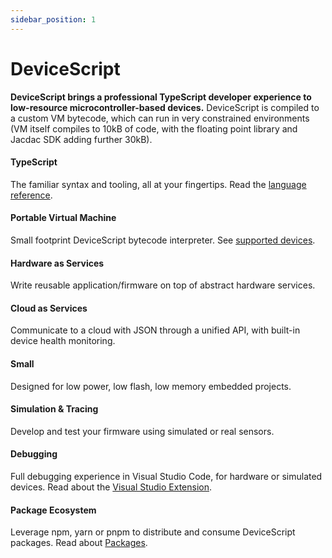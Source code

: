 ```yaml
---
sidebar_position: 1
---
```


# DeviceScript

**DeviceScript brings a professional TypeScript developer experience to low-resource microcontroller-based devices.**
DeviceScript is compiled to a custom VM bytecode, which can run in very constrained
environments (VM itself compiles to 10kB of code, with the floating point library and Jacdac SDK adding further 30kB).

#### TypeScript

The familiar syntax and tooling, all at your fingertips. Read the [language reference](/language).

#### Portable Virtual Machine

Small footprint DeviceScript bytecode interpreter. See [supported devices](/devices).

#### Hardware as Services

Write reusable application/firmware on top of abstract hardware services.

#### Cloud as Services

Communicate to a cloud with JSON through a unified API, with built-in device health monitoring.

#### Small

Designed for low power, low flash, low memory embedded projects.

#### Simulation & Tracing

Develop and test your firmware using simulated or real sensors.

#### Debugging

Full debugging experience in Visual Studio Code, for hardware or simulated devices. Read about the [Visual Studio Extension](/getting-started/vscode).

#### Package Ecosystem

Leverage npm, yarn or pnpm to distribute and consume DeviceScript packages. Read about [Packages](/developer/packages).
